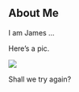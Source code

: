 ## About Me 

I am James ... 

Here's a pic. 

![](https://encrypted-tbn0.gstatic.com/images?q=tbn:ANd9GcT2jtlmzzgnRRLW33XFHa3yt62b1RVwvsmfzA&s)

Shall we try again?
